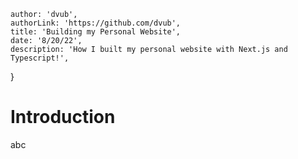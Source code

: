 
    author: 'dvub',
    authorLink: 'https://github.com/dvub',
    title: 'Building my Personal Website',
    date: '8/20/22',
    description: 'How I built my personal website with Next.js and Typescript!',
}

# Introduction

abc
